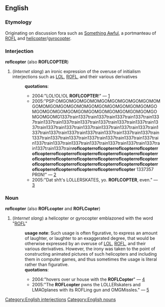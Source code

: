 == English ==
=== Etymology ===
Originating on discussion fora such as [[w:Something Awful|Something Awful]], a portmanteau of [[ROFL]] and [[helicopter]]/[[gyrocopter]].  
=== Interjection ===
[[Category:English interjections]]
'''roflcopter''' (also '''ROFLCOPTER''')
# (''Internet slang'') an ironic expression of the overuse of initialism interjections such as [[LOL]], [[ROFL]], and their various derivatives
#:'''quotations''':
#:*2004:"LOL!OL!OL '''ROFLCOPTER'''!" &mdash; [http://groups-beta.google.com/group/rec.gambling.poker/msg/ce4eb40f003b8960]
#:*2005:"PSP:OMGOMGOMGOMOMGOMGOMGOMGOMGOMOMGOMOMGOMGOMGOMOMGOMGOMGOMGOMGOMGOMGOMGOMGOMGOMGOMGOMGOMGOMGOMGOMGOMGOMGOMGOMGOMG1337train1337train1337train1337train1337train1337train1337train1337train1337train1337train1337train1337train1337train1337train1337train1337train1337train1337train1337train1337train1337train1337train1337train1337train1337train1337train1337train1337train1337train1337train1337train1337train1337train1337train1337train1337train1337train1337train1337train1337train1337train1337train'''roflcopterroflcopterroflcopterroflcopterroflcopterroflcopterroflcopterroflcopterroflcopterroflcopterroflcopterroflcopterroflcopterroflcopterroflcopterroflcopterroflcopterroflcopterroflcopterroflcopterroflcopterroflcopterroflcopterroflcopterroflcopterroflcopterroflcopter''' 1337357 PR0N!" &mdash; [http://groups-beta.google.com/group/Carroll-CS/msg/7ddf96ad3be19f1d]
#:*2005:"Dat sh!t's LOLLERSKATES, yo. '''ROFLCOPTER''', even." &mdash; [http://groups-beta.google.com/group/microsoft.public.cert.exam.mcsa/msg/3385a728cca9d107]
=== Noun ===
[[Category:English nouns]]
'''roflcopter''' (also '''ROFLcopter''' and '''ROFLCopter''')
# (''Internet slang'') a helicopter or gyrocopter emblazoned with the word "[[ROFL]]"
#:'''usage note''': Such usage is often figurative, to express an amount of laughter, or laughter to an exaggerated degree, that would be otherwise expressed by an overuse of [[LOL]], [[ROFL]], and their various derivatives.  However, the irony was taken to the point of constructing animated pictures of such helicopters and including them in computer games, and thus sometimes the usage is literal rather than figurative.
#:'''quotations''':
#:*2004:"hovers over ur house with the '''ROFLCopter'''" &mdash; [http://groups-beta.google.com/group/alt.lang.asm/msg/dcf5ed64649c36f3]
#:*2005:"The '''ROFLcopter''' pwns the LOLLERskaters and LMAOplanes with its ROFLing gun and OMGMissles." &mdash; [http://www.myhelp4rum.com/archive/index.php/t-287.html]